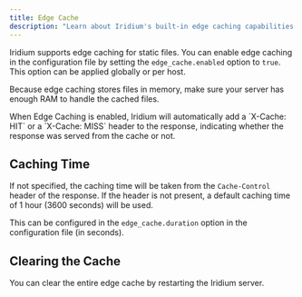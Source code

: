 ```yaml
---
title: Edge Cache
description: "Learn about Iridium's built-in edge caching capabilities to improve performance and reduce latency."
---
```



Iridium supports edge caching for static files. You can enable edge caching in the configuration file by setting the `edge_cache.enabled` option to `true`. This option can be applied globally or per host.

Because edge caching stores files in memory, make sure your server has enough RAM to handle the cached files.

<Aside type="tip">
  When Edge Caching is enabled, Iridium will automatically add a `X-Cache: HIT` or a `X-Cache: MISS` header to the response, indicating whether the response was served from the cache or not.
</Aside>

## Caching Time

If not specified, the caching time will be taken from the `Cache-Control` header of the response. If the header is not present, a default caching time of 1 hour (3600 seconds) will be used.

This can be configured in the `edge_cache.duration` option in the configuration file (in seconds).

## Clearing the Cache

You can clear the entire edge cache by restarting the Iridium server.